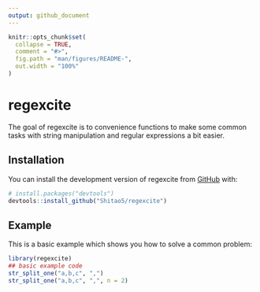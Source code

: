 ```yaml
---
output: github_document
---
```


<!-- README.md is generated from README.Rmd. Please edit that file -->

```r
knitr::opts_chunk$set(
  collapse = TRUE,
  comment = "#>",
  fig.path = "man/figures/README-",
  out.width = "100%"
)
```

# regexcite

<!-- badges: start -->
<!-- badges: end -->

The goal of regexcite is to convenience functions to make some common tasks with string manipulation and regular expressions a bit easier.

## Installation

You can install the development version of regexcite from [GitHub](https://github.com/) with:

``` r
# install.packages("devtools")
devtools::install_github("Shitao5/regexcite")
```

## Example

This is a basic example which shows you how to solve a common problem:

```r
library(regexcite)
## basic example code
str_split_one("a,b,c", ",")
str_split_one("a,b,c", ",", n = 2)
```
